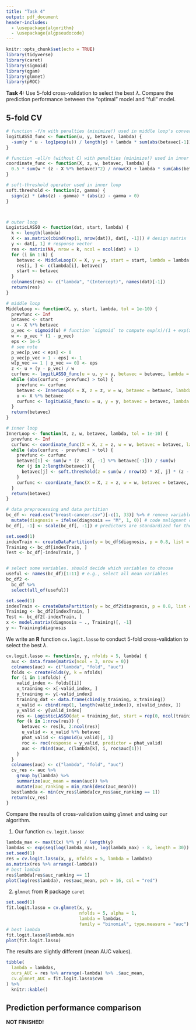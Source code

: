 ```yaml
---
title: "Task 4"
output: pdf_document
header-includes:
  - \usepackage{algorithm}
  - \usepackage{algpseudocode}
---
```


```r
knitr::opts_chunk$set(echo = TRUE)
library(tidyverse)
library(caret)
library(sigmoid)
library(qgam)
library(glmnet)
library(pROC)
```

**Task 4:** Use 5-fold cross-validation to select the best $\lambda$. Compare the prediction performance between the "optimal" model and "full" model.

## 5-fold CV

```r
# function -f/n with penalties (minimize!) used in middle loop's convergence criterion
logitLASSO_func <- function(u, y, betavec, lambda) {
  -sum(y * u - log1pexp(u)) / length(y) + lambda * sum(abs(betavec[-1]))
}

# function -ell/n (without C) with penalties (minimize!) used in inner loop's convergence criterion
coordinate_func <- function(X, z, w, betavec, lambda) {
  0.5 * sum(w * (z - X %*% betavec)^2) / nrow(X) + lambda * sum(abs(betavec[-1]))
}

# soft-threshold operator used in inner loop
soft.threshold <- function(z, gamma) {
  sign(z) * (abs(z) - gamma) * (abs(z) - gamma > 0)
}



# outer loop
LogisticLASSO <- function(dat, start, lambda) {
  k <- length(lambda)
  X <- as.matrix(cbind(rep(1, nrow(dat)), dat[, -1])) # design matrix
  y <- dat[, 1] # response vector
  res <- matrix(NA, nrow = k, ncol = ncol(dat) + 1)
  for (i in 1:k) {
    betavec <- MiddleLoop(X = X, y = y, start = start, lambda = lambda[i])
    res[i, ] <- c(lambda[i], betavec)
    start <- betavec
  }
  colnames(res) <- c("lambda", "(Intercept)", names(dat)[-1])
  return(res)
}

# middle loop
MiddleLoop <- function(X, y, start, lambda, tol = 1e-10) {
  prevfunc <- Inf
  betavec <- start
  u <- X %*% betavec
  p_vec <- sigmoid(u) # function `sigmoid` to compute exp(x)/(1 + exp(x))
  w <- p_vec * (1 - p_vec)
  eps <- 1e-5
  # see note
  p_vec[p_vec < eps] <- 0
  p_vec[p_vec > 1 - eps] <- 1
  w[p_vec == 1 | p_vec == 0] <- eps
  z <- u + (y - p_vec) / w
  curfunc <- logitLASSO_func(u = u, y = y, betavec = betavec, lambda = lambda)
  while (abs(curfunc - prevfunc) > tol) {
    prevfunc <- curfunc
    betavec <- InnerLoop(X = X, z = z, w = w, betavec = betavec, lambda = lambda)
    u <- X %*% betavec
    curfunc <- logitLASSO_func(u = u, y = y, betavec = betavec, lambda = lambda)
  }
  return(betavec)
}

# inner loop
InnerLoop <- function(X, z, w, betavec, lambda, tol = 1e-10) {
  prevfunc <- Inf
  curfunc <- coordinate_func(X = X, z = z, w = w, betavec = betavec, lambda = lambda)
  while (abs(curfunc - prevfunc) > tol) {
    prevfunc <- curfunc
    betavec[1] <- sum(w * (z - X[, -1] %*% betavec[-1])) / sum(w)
    for (j in 2:length(betavec)) {
      betavec[j] <- soft.threshold(z = sum(w / nrow(X) * X[, j] * (z - X[, -j] %*% betavec[-j])), gamma = lambda) / sum(w / nrow(X) * X[, j]^2)
    }
    curfunc <- coordinate_func(X = X, z = z, w = w, betavec = betavec, lambda = lambda)
  }
  return(betavec)
}
```


```r
# data preprocessing and data partition
bc_df <- read.csv("breast-cancer.csv")[-c(1, 33)] %>% # remove variable ID and an NA column
  mutate(diagnosis = ifelse(diagnosis == "M", 1, 0)) # code malignant cases as 1
bc_df[, -1] <- scale(bc_df[, -1]) # predictors are standardized for the logistic-LASSO model in task 3

set.seed(1)
indexTrain <- createDataPartition(y = bc_df$diagnosis, p = 0.8, list = FALSE)
Training <- bc_df[indexTrain, ]
Test <- bc_df[-indexTrain, ]


# select some variables. should decide which variables to choose
useful <- names(bc_df)[1:11] # e.g., select all mean variables
bc_df2 <-
  bc_df %>% 
  select(all_of(useful))

set.seed(1)
indexTrain <- createDataPartition(y = bc_df2$diagnosis, p = 0.8, list = FALSE)
Training <- bc_df2[indexTrain, ]
Test <- bc_df2[-indexTrain, ]
x <- model.matrix(diagnosis ~ ., Training)[, -1]
y <- Training$diagnosis
```

We write an **R** function `cv.logit.lasso` to conduct 5-fold cross-validation to select the best $\lambda$.

```r
cv.logit.lasso <- function(x, y, nfolds = 5, lambda) {
  auc <- data.frame(matrix(ncol = 3, nrow = 0))
  colnames(auc) <- c("lambda", "fold", "auc")
  folds <- createFolds(y, k = nfolds)
  for (i in 1:nfolds) {
    valid_index <- folds[[i]]
    x_training <- x[-valid_index, ]
    y_training <- y[-valid_index]
    training_dat <- data.frame(cbind(y_training, x_training))
    x_valid <- cbind(rep(1, length(valid_index)), x[valid_index, ])
    y_valid <- y[valid_index]
    res <- LogisticLASSO(dat = training_dat, start = rep(0, ncol(training_dat)), lambda = lambda)
    for (k in 1:nrow(res)) {
      betavec <- res[k, 2:ncol(res)]
      u_valid <- x_valid %*% betavec
      phat_valid <- sigmoid(u_valid)[, 1]
      roc <- roc(response = y_valid, predictor = phat_valid)
      auc <- rbind(auc, c(lambda[k], i, roc$auc[1]))
    }
  }
  colnames(auc) <- c("lambda", "fold", "auc")
  cv_res <- auc %>% 
    group_by(lambda) %>% 
    summarize(auc_mean = mean(auc)) %>% 
    mutate(auc_ranking = min_rank(desc(auc_mean)))
  bestlambda <- min(cv_res$lambda[cv_res$auc_ranking == 1])
  return(cv_res)
}
```

Compare the results of cross-validation using `glmnet` and using our algorithm.

1. Our function `cv.logit.lasso`:

```r
lambda_max <- max(t(x) %*% y) / length(y)
lambdas <- exp(seq(log(lambda_max), log(lambda_max) - 8, length = 30))
set.seed(1)
res = cv.logit.lasso(x, y, nfolds = 5, lambda = lambdas)
as.matrix(res %>% arrange(-lambda))
# best lambda
res$lambda[res$auc_ranking == 1]
plot(log(res$lambda), res$auc_mean, pch = 16, col = "red")
```

2. `glmnet` from **R** package `caret`

```r
set.seed(1)
fit.logit.lasso = cv.glmnet(x, y,
                            nfolds = 5, alpha = 1,
                            lambda = lambdas,
                            family = "binomial", type.measure = "auc")
# best lambda
fit.logit.lasso$lambda.min
plot(fit.logit.lasso)
```

The results are slightly different (mean AUC values).

```r
tibble(
  lambda = lambdas,
  ours_AUC = res %>% arrange(-lambda) %>% .$auc_mean,
  cv.glmnet_AUC = fit.logit.lasso$cvm
) %>% 
  knitr::kable()
```


## Prediction performance comparison

**NOT FINISHED!**